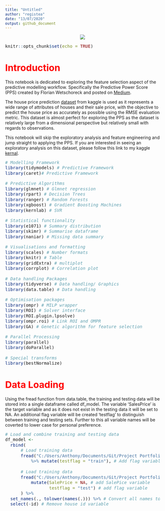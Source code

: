 ```yaml
---
title: "Untitled"
author: "registea"
date: "13/07/2020"
output: github_document
---
```



<center><img src="https://storage.googleapis.com/kaggle-competitions/kaggle/5407/media/housesbanner.png"></center>


<style type="text/css"> 

body{ /* Normal  */ 
      font-size: 14px; 
  } 
td {  /* Table  */ 
  font-size: 12px; 
} 
h1.title { 
  font-size: 38px; 
  color: Red; 
} 
h1 { /* Header 1 */ 
  font-size: 30px; 
  color: Red; 
} 
h2 { /* Header 2 */ 
    font-size: 26px; 
  color: Red; 
} 
h3 { /* Header 3 */ 
  font-size: 22px; 
  font-family: "Aerial", Times, serif; 
  color: Red; 
} 
code.r{ /* Code block */ 
    font-size: 14px; 
} 
pre { /* Code block - determines code spacing between lines */ 
    font-size: 14px; 
} 
</style>

```r
knitr::opts_chunk$set(echo = TRUE)
```

# Introduction

This notebook is dedicated to exploring the feature selection aspect of the predictive modelling workflow. Specifically the Predictive Power Score (PPS) created by Florian Wetschoreck and posted on [Medium](https://towardsdatascience.com/rip-correlation-introducing-the-predictive-power-score-3d90808b9598).

The house price prediction [dataset](https://www.kaggle.com/c/house-prices-advanced-regression-techniques) from kaggle is used as it represents a wide range of attributes of houses and their sale price, with the objective to predict the house price as accurately as possible using the RMSE evaluation metric. This dataset is almost perfect for exploring the PPS as the dataset is relatively large from a dimensional perspective but relatively small with regards to observations.

This notebook will skip the exploratory analysis and feature engineering and jump straight to applying the PPS. If you are interested in seeing an exploratory analysis on this dataset, please follow this link to my kaggle [kernal](https://www.kaggle.com/ar89dsl/house-price-eda-predictive-power-score).

```r

# Modelling Framework
library(tidymodels) # Predictive Framework
library(caret)# Predictive Framework

# Predictive Algorithms
library(glmnet) # Glmnet regression
library(rpart) # Decision Trees
library(ranger) # Random Forests
library(xgboost) # Gradient Boosting Machines
library(kernlab) # SVR 

# Statistical functionality
library(e1071) # Summary distribution
library(skimr) # Summarise dataframe
library(naniar) # Missing data summary

# Visualisations and formatting
library(scales) # Number formats
library(knitr) # Table
library(gridExtra) # multiplot
library(corrplot) # Correlation plot

# Data handling Packages
library(tidyverse) # Data handling/ Graphics
library(data.table) # Data handling

# Optimisation packages
library(ompr) # MILP wrapper
library(ROI) # Solver interface
library(ROI.plugin.lpsolve)
library(ompr.roi) # Link ROI and OMPR
library(GA) # Genetic algorithm for feature selection

# Parallel Processing
library(parallel)
library(doParallel)

# Special transforms
library(bestNormalize)
```


# Data Loading

Using the fread function from data.table, the training and testing data will be stored into a single dataframe called df_model. The variable 'SalesPrice' is the target variable and as it does not exist in the testing data it will be set to NA. An additional flag variable will be created 'testflag' to distinguish between training and testing sets. Further to this all variable names will be coverted to lower case for personal preference.  


```r

# Load and combine training and testing data
df_model <- 
  rbind(
      # Load training data
      fread("C:/Users/Anthony/Documents/Git/Project Portfolio/predictive_power_score/train.csv") 
          %>% mutate(testflag = "train"), # Add flag variable
      
      # Load training data
      fread("C:/Users/Anthony/Documents/Git/Project Portfolio/predictive_power_score/test.csv") %>% 
          mutate(SalePrice = NA, # add SalePice variable
                 testflag = "test") # add flag variable 
      ) %>% 
  set_names(., tolower(names(.))) %>% # Convert all names to lower case
  select(-id) # Remove house id variable

```




